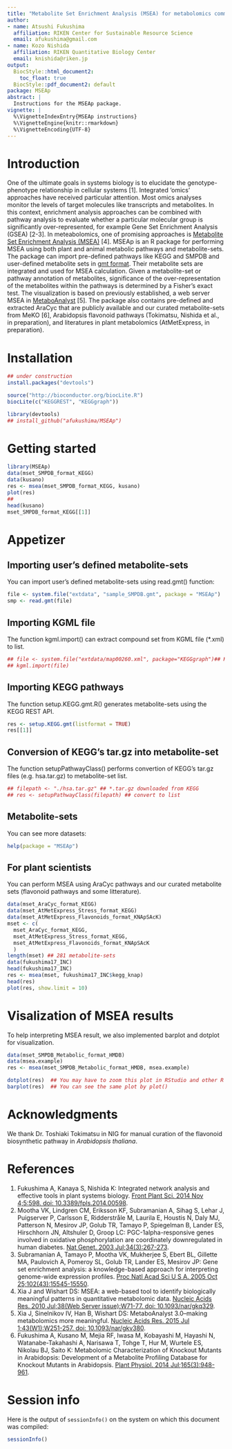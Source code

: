 ---
title: "Metabolite Set Enrichment Analysis (MSEA) for metabolomics community"
author:
- name: Atsushi Fukushima
  affiliation: RIKEN Center for Sustainable Resource Science
  email: afukushima@gmail.com
- name: Kozo Nishida
  affiliation: RIKEN Quantitative Biology Center
  email: knishida@riken.jp
output:
  BiocStyle::html_document2:
    toc_float: true
  BiocStyle::pdf_document2: default
package: MSEAp
abstract: |
  Instructions for the MSEAp package.
vignette: |
  %\VignetteIndexEntry{MSEAp instructions}
  %\VignetteEngine{knitr::rmarkdown}
  %\VignetteEncoding{UTF-8}
---

# Introduction
One of the ultimate goals in systems biology is to elucidate the genotype-phenotype relationship in cellular systems [1]. Integrated 'omics' approaches have received particular attention. Most omics analyses monitor the levels of target molecules like transcripts and metabolites. In this context, enrichment analysis approaches can be combined with pathway analysis to evaluate whether a particular molecular group is significantly over-represented, for example Gene Set Enrichment Analysis (GSEA) [2-3]. In meteabolomics, one of promising approaches is [Metabolite Set Enrichment Analysis (MSEA)](https://academic.oup.com/nar/article-lookup/doi/10.1093/nar/gkq329) [4]. 
MSEAp is an R package for performing MSEA using both plant and animal metabolic pathways and metabolite-sets. The package can import pre-defined pathways like KEGG and SMPDB and user-defined metabolite sets in [gmt format](http://software.broadinstitute.org/cancer/software/gsea/wiki/index.php/Data_formats). Their metabolite sets are integrated and used for MSEA calculation. Given a metabolite-set or pathway annotation of metabolites, significance of the over-representation of the metabolites within the pathways is determined by a Fisher's exact test. The visualization is based on previously established, a web server MSEA in [MetaboAnalyst](http://www.metaboanalyst.ca/) [5]. The package also contains pre-defined and extracted AraCyc that are publicly available and our curated metabolite-sets from MeKO [6], Arabidopsis flavonoid pathways (Tokimatsu, Nishida et al., in preparation), and literatures in plant metabolomics (AtMetExpress, in preparation).


# Installation
```R
## under construction
install.packages("devtools")

source("http://bioconductor.org/biocLite.R")
biocLite(c("KEGGREST", "KEGGgraph"))

library(devtools)
## install_github("afukushima/MSEAp")
```

# Getting started

```{r}
library(MSEAp)
data(mset_SMPDB_format_KEGG)
data(kusano)
res <- msea(mset_SMPDB_format_KEGG, kusano)
plot(res)
##
head(kusano)
mset_SMPDB_format_KEGG[[1]]
```

# Appetizer

## Importing user's defined metabolite-sets
You can import user's defined metabolite-sets using read.gmt() function:
```{r}
file <- system.file("extdata", "sample_SMPDB.gmt", package = "MSEAp")
smp <- read.gmt(file)
```

## Importing KGML file 
The function kgml.import() can extract compound set from KGML file (*.xml) to list.
```{r}
## file <- system.file("extdata/map00260.xml", package="KEGGgraph")## KGML downloaded from KEGG ftp
## kgml.import(file)
```

## Importing KEGG pathways
The function setup.KEGG.gmt.R() generates metabolite-sets using the KEGG REST API.
```{r}
res <- setup.KEGG.gmt(listformat = TRUE)
res[[1]]
```

## Conversion of KEGG's tar.gz into metabolite-set
The function setupPathwayClass() performs convertion of KEGG's tar.gz files (e.g. hsa.tar.gz) to metabolite-set list.
```{r}
## filepath <- "./hsa.tar.gz" ## *.tar.gz downloaded from KEGG
## res <- setupPathwayClass(filepath) ## convert to list
```

## Metabolite-sets
You can see more datasets:
```{r}
help(package = "MSEAp")
```

## For plant scientists
You can perform MSEA using AraCyc pathways and our curated metabolite sets (flavonoid pathways and some litterature).
```{r}
data(mset_AraCyc_format_KEGG)
data(mset_AtMetExpress_Stress_format_KEGG)
data(mset_AtMetExpress_Flavonoids_format_KNApSAcK)
mset <- c(
  mset_AraCyc_format_KEGG,
  mset_AtMetExpress_Stress_format_KEGG,
  mset_AtMetExpress_Flavonoids_format_KNApSAcK
  )
length(mset) ## 281 metabolite-sets
data(fukushima17_INC)
head(fukushima17_INC)
res <- msea(mset, fukushima17_INC$kegg_knap)
head(res)
plot(res, show.limit = 10)
```


# Visalization of MSEA results
To help interpreting MSEA result, we also implemented barplot and dotplot for visualization.
```{r}
data(mset_SMPDB_Metabolic_format_HMDB)
data(msea.example)
res <- msea(mset_SMPDB_Metabolic_format_HMDB, msea.example)

dotplot(res)  ## You may have to zoom this plot in RStudio and other R working environments
barplot(res)  ## You can see the same plot by plot()
```


# Acknowledgments

We thank Dr. Toshiaki Tokimatsu in NIG for manual curation of the flavonoid biosynthetic pathway in _Arabidopsis thaliana_.


# References
1. Fukushima A, Kanaya S, Nishida K: Integrated network analysis and effective tools in plant systems biology. [Front Plant Sci. 2014 Nov 4;5:598. doi: 10.3389/fpls.2014.00598](https://dx.doi.org/10.3389/fpls.2014.00598).
2. Mootha VK, Lindgren CM, Eriksson KF, Subramanian A, Sihag S, Lehar J, Puigserver P, Carlsson E, Ridderstråle M, Laurila E, Houstis N, Daly MJ, Patterson N, Mesirov JP, Golub TR, Tamayo P, Spiegelman B, Lander ES, Hirschhorn JN, Altshuler D, Groop LC: PGC-1alpha-responsive genes involved in oxidative phosphorylation are coordinately downregulated in human diabetes. [Nat Genet. 2003 Jul;34(3):267-273](http://www.nature.com/ng/journal/v34/n3/abs/ng1180.html).
3. Subramanian A, Tamayo P, Mootha VK, Mukherjee S, Ebert BL, Gillette MA, Paulovich A, Pomeroy SL, Golub TR, Lander ES, Mesirov JP: Gene set enrichment analysis: a knowledge-based approach for interpreting genome-wide expression profiles. [Proc Natl Acad Sci U S A. 2005 Oct 25;102(43):15545-15550](http://www.pnas.org/content/102/43/15545.abstract).
4. Xia J and Wishart DS: MSEA: a web-based tool to identify biologically meaningful patterns in quantitative metabolomic data. [Nucleic Acids Res. 2010 Jul;38(Web Server issue):W71-77. doi: 10.1093/nar/gkq329](https://academic.oup.com/nar/article-lookup/doi/10.1093/nar/gkq329).
5. Xia J, Sinelnikov IV, Han B, Wishart DS: MetaboAnalyst 3.0--making metabolomics more meaningful. [Nucleic Acids Res. 2015 Jul 1;43(W1):W251-257. doi: 10.1093/nar/gkv380](https://academic.oup.com/nar/article-lookup/doi/10.1093/nar/gkv380).
6. Fukushima A, Kusano M, Mejia RF, Iwasa M, Kobayashi M, Hayashi N, Watanabe-Takahashi A, Narisawa T, Tohge T, Hur M, Wurtele ES, Nikolau BJ, Saito K: Metabolomic Characterization of Knockout Mutants in Arabidopsis: Development of a Metabolite Profiling Database for Knockout Mutants in Arabidopsis. [Plant Physiol. 2014 Jul;165(3):948-961](http://www.plantphysiol.org/content/165/3/948.long).


# Session info {.unnumbered}

Here is the output of `sessionInfo()` on the system on which this
document was compiled:

```{r sessionInfo, echo=FALSE}
sessionInfo()
```

